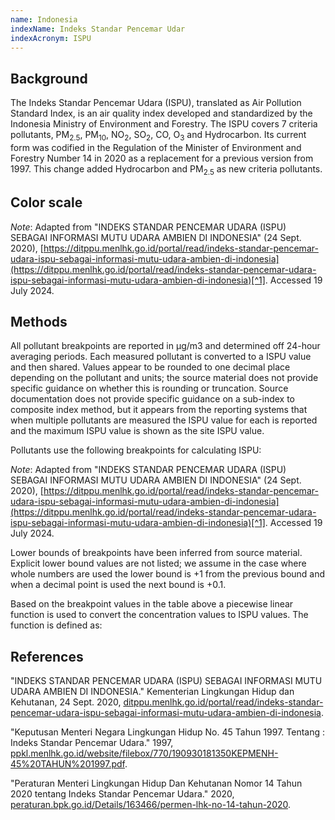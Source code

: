 ```yaml
---
name: Indonesia
indexName: Indeks Standar Pencemar Udar
indexAcronym: ISPU
---
```



## Background

The Indeks Standar Pencemar Udara (ISPU), translated as Air Pollution Standard Index, is an air quality index developed and standardized by the Indonesia Ministry of Environment and Forestry. The ISPU covers 7 criteria pollutants, PM<sub>2.5</sub>, PM<sub>10</sub>, NO<sub>2</sub>, SO<sub>2</sub>, CO, O<sub>3</sub> and Hydrocarbon. Its current form was codified in the Regulation of the Minister of Environment and Forestry Number 14 in 2020 as a replacement for a previous version from 1997. This change added Hydrocarbon and PM<sub>2.5</sub> as new criteria pollutants.

## Color scale

<ColorScale index="indonesia" value={true} />

_Note_: Adapted from "INDEKS STANDAR PENCEMAR UDARA (ISPU) SEBAGAI INFORMASI MUTU UDARA AMBIEN DI INDONESIA" (24 Sept. 2020), [https://ditppu.menlhk.go.id/portal/read/indeks-standar-pencemar-udara-ispu-sebagai-informasi-mutu-udara-ambien-di-indonesia](https://ditppu.menlhk.go.id/portal/read/indeks-standar-pencemar-udara-ispu-sebagai-informasi-mutu-udara-ambien-di-indonesia)[^1]. Accessed 19 July 2024.

## Methods

All pollutant breakpoints are reported in µg/m3 and determined off 24-hour averaging periods. Each measured pollutant is converted to a ISPU value and then shared. Values appear to be rounded to one decimal place depending on the pollutant and units; the source material does not provide specific guidance on whether this is rounding or truncation. Source documentation does not provide specific guidance on a sub-index to composite index method, but it appears from the reporting systems that when multiple pollutants are measured the ISPU value for each is reported and the maximum ISPU value is shown as the site ISPU value.

Pollutants use the following breakpoints for calculating ISPU:

<BreakpointsTable index="indonesia" />

_Note_: Adapted from "INDEKS STANDAR PENCEMAR UDARA (ISPU) SEBAGAI INFORMASI MUTU UDARA AMBIEN DI INDONESIA" (24 Sept. 2020), [https://ditppu.menlhk.go.id/portal/read/indeks-standar-pencemar-udara-ispu-sebagai-informasi-mutu-udara-ambien-di-indonesia](https://ditppu.menlhk.go.id/portal/read/indeks-standar-pencemar-udara-ispu-sebagai-informasi-mutu-udara-ambien-di-indonesia)[^1]. Accessed 19 July 2024.

<Admonition type="note">
  Lower bounds of breakpoints have been inferred from source material. Explicit
  lower bound values are not listed; we assume in the case where whole numbers
  are used the lower bound is +1 from the previous bound and when a decimal
  point is used the next bound is +0.1.
</Admonition>

Based on the breakpoint values in the table above a piecewise linear function is used to convert the concentration values to ISPU values. The function is defined as:

<div class="latex-container">
  <PiecewiseLatexDoc label="ISPU" />
</div>

<AqiCalculator
  client:only="solid"
  index="indonesia"
  acronym={frontmatter.indexAcronym}
/>

## References

[^1]: [https://ditppu.menlhk.go.id/portal/read/indeks-standar-pencemar-udara-ispu-sebagai-informasi-mutu-udara-ambien-di-indonesia](https://ditppu.menlhk.go.id/portal/read/indeks-standar-pencemar-udara-ispu-sebagai-informasi-mutu-udara-ambien-di-indonesia)

"INDEKS STANDAR PENCEMAR UDARA (ISPU) SEBAGAI INFORMASI MUTU UDARA AMBIEN DI INDONESIA." Kementerian Lingkungan Hidup dan Kehutanan, 24 Sept. 2020, [ditppu.menlhk.go.id/portal/read/indeks-standar-pencemar-udara-ispu-sebagai-informasi-mutu-udara-ambien-di-indonesia](https://ditppu.menlhk.go.id/portal/read/indeks-standar-pencemar-udara-ispu-sebagai-informasi-mutu-udara-ambien-di-indonesia).

"Keputusan Menteri Negara Lingkungan Hidup No. 45 Tahun 1997. Tentang : Indeks Standar Pencemar Udara." 1997, [ppkl.menlhk.go.id/website/filebox/770/190930181350KEPMENH-45%20TAHUN%201997.pdf](https://ppkl.menlhk.go.id/website/filebox/770/190930181350KEPMENH-45%20TAHUN%201997.pdf).

"Peraturan Menteri Lingkungan Hidup Dan Kehutanan Nomor 14 Tahun 2020 tentang Indeks Standar Pencemar Udara." 2020, [peraturan.bpk.go.id/Details/163466/permen-lhk-no-14-tahun-2020](https://peraturan.bpk.go.id/Details/163466/permen-lhk-no-14-tahun-2020).
